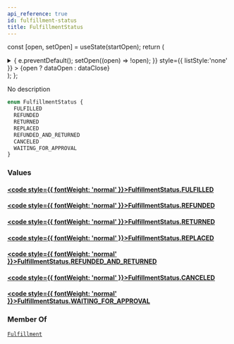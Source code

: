 ```yaml
---
api_reference: true
id: fulfillment-status
title: FulfillmentStatus
---
```






const [open, setOpen] = useState(startOpen);
return (
<details {...(open ? { open: true } : {})} className="details" style={{ border:'none', boxShadow:'none', background:'var(--ifm-background-color)' }}>
<summary
onClick={(e) => {
e.preventDefault();
setOpen((open) => !open);
}}
style={{ listStyle:'none' }} >
{open ? dataOpen : dataClose}
</summary>
{open && children}
</details>
);
};

No description

```graphql
enum FulfillmentStatus {
  FULFILLED
  REFUNDED
  RETURNED
  REPLACED
  REFUNDED_AND_RETURNED
  CANCELED
  WAITING_FOR_APPROVAL
}
```

### Values

#### [<code style={{ fontWeight: 'normal' }}>FulfillmentStatus.<b>FULFILLED</b></code>](#)

#### [<code style={{ fontWeight: 'normal' }}>FulfillmentStatus.<b>REFUNDED</b></code>](#)

#### [<code style={{ fontWeight: 'normal' }}>FulfillmentStatus.<b>RETURNED</b></code>](#)

#### [<code style={{ fontWeight: 'normal' }}>FulfillmentStatus.<b>REPLACED</b></code>](#)

#### [<code style={{ fontWeight: 'normal' }}>FulfillmentStatus.<b>REFUNDED_AND_RETURNED</b></code>](#)

#### [<code style={{ fontWeight: 'normal' }}>FulfillmentStatus.<b>CANCELED</b></code>](#)

#### [<code style={{ fontWeight: 'normal' }}>FulfillmentStatus.<b>WAITING_FOR_APPROVAL</b></code>](#)

### Member Of

[`Fulfillment`](../../../api-reference/orders/objects/fulfillment.mdx) <Badge class="badge badge--secondary" text="object"/>
